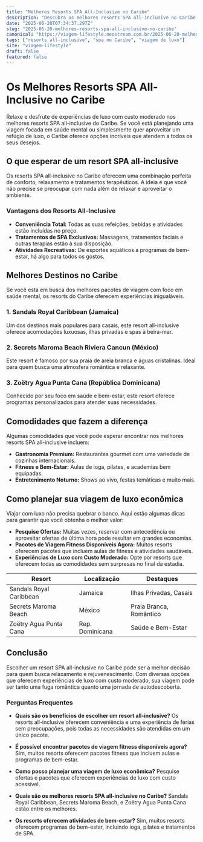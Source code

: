 ```yaml
---
title: "Melhores Resorts SPA All-Inclusive no Caribe"
description: "Descubra os melhores resorts SPA all-inclusive no Caribe. Experiências de luxo inesquecíveis com custo moderado."
date: "2025-06-20T07:34:37.297Z"
slug: "2025-06-20-melhores-resorts-spa-all-inclusive-no-caribe"
canonical: "https://viagem-lifestyle.neostream.com.br/2025-06-20-melhores-resorts-spa-all-inclusive-no-caribe"
tags: ["resorts all-inclusive", "spa no Caribe", "viagem de luxo"]
site: "viagem-lifestyle"
draft: false
featured: false
---
```


# Os Melhores Resorts SPA All-Inclusive no Caribe

Relaxe e desfrute de experiências de luxo com custo moderado nos melhores resorts SPA all-inclusive do Caribe. Se você está planejando uma viagem focada em saúde mental ou simplesmente quer aproveitar um refúgio de luxo, o Caribe oferece opções incríveis que atendem a todos os seus desejos.

## O que esperar de um resort SPA all-inclusive

Os resorts SPA all-inclusive no Caribe oferecem uma combinação perfeita de conforto, relaxamento e tratamentos terapêuticos. A ideia é que você não precise se preocupar com nada além de relaxar e aproveitar o ambiente.

### Vantagens dos Resorts All-Inclusive
- **Conveniência Total:** Todas as suas refeições, bebidas e atividades estão incluídas no preço.
- **Tratamentos de SPA Exclusivos:** Massagens, tratamentos faciais e outras terapias estão à sua disposição.
- **Atividades Recreativas:** De esportes aquáticos a programas de bem-estar, há algo para todos os gostos.

## Melhores Destinos no Caribe

Se você está em busca dos melhores pacotes de viagem com foco em saúde mental, os resorts do Caribe oferecem experiências inigualáveis.

### 1. Sandals Royal Caribbean (Jamaica)

Um dos destinos mais populares para casais, este resort all-inclusive oferece acomodações luxuosas, ilhas privadas e spas à beira-mar.

### 2. Secrets Maroma Beach Riviera Cancun (México)

Este resort é famoso por sua praia de areia branca e águas cristalinas. Ideal para quem busca uma atmosfera romântica e relaxante.

### 3. Zoëtry Agua Punta Cana (República Dominicana)

Conhecido por seu foco em saúde e bem-estar, este resort oferece programas personalizados para atender suas necessidades.

## Comodidades que fazem a diferença

Algumas comodidades que você pode esperar encontrar nos melhores resorts SPA all-inclusive incluem:

- **Gastronomia Premium:** Restaurantes gourmet com uma variedade de cozinhas internacionais.
- **Fitness e Bem-Estar:** Aulas de ioga, pilates, e academias bem equipadas.
- **Entretenimento Noturno:** Shows ao vivo, festas temáticas e muito mais.

## Como planejar sua viagem de luxo econômica

Viajar com luxo não precisa quebrar o banco. Aqui estão algumas dicas para garantir que você obtenha o melhor valor:

- **Pesquise Ofertas:** Muitas vezes, reservar com antecedência ou aproveitar ofertas de última hora pode resultar em grandes economias.
- **Pacotes de Viagem Fitness Disponíveis Agora:** Muitos resorts oferecem pacotes que incluem aulas de fitness e atividades saudáveis.
- **Experiências de Luxo com Custo Moderado:** Opte por resorts que oferecem todas as comodidades sem surpresas no final da estadia.

| Resort | Localização | Destaques |
|--------|-------------|-----------|
| Sandals Royal Caribbean | Jamaica | Ilhas Privadas, Casais |
| Secrets Maroma Beach | México | Praia Branca, Romântico |
| Zoëtry Agua Punta Cana | Rep. Dominicana | Saúde e Bem-Estar |

## Conclusão

Escolher um resort SPA all-inclusive no Caribe pode ser a melhor decisão para quem busca relaxamento e rejuvenescimento. Com diversas opções que oferecem experiências de luxo com custo moderado, sua viagem pode ser tanto uma fuga romântica quanto uma jornada de autodescoberta.

### Perguntas Frequentes

- **Quais são os benefícios de escolher um resort all-inclusive?**
  Os resorts all-inclusive oferecem conveniência e uma experiência de férias sem preocupações, pois todas as necessidades são atendidas em um único pacote.

- **É possível encontrar pacotes de viagem fitness disponíveis agora?**
  Sim, muitos resorts oferecem pacotes fitness que incluem aulas e programas de bem-estar.

- **Como posso planejar uma viagem de luxo econômica?**
  Pesquise ofertas e pacotes que oferecem experiências de luxo com custo acessível.

- **Quais são os melhores resorts SPA all-inclusive no Caribe?**
  Sandals Royal Caribbean, Secrets Maroma Beach, e Zoëtry Agua Punta Cana estão entre os melhores.

- **Os resorts oferecem atividades de bem-estar?**
  Sim, muitos resorts oferecem programas de bem-estar, incluindo ioga, pilates e tratamentos de SPA.